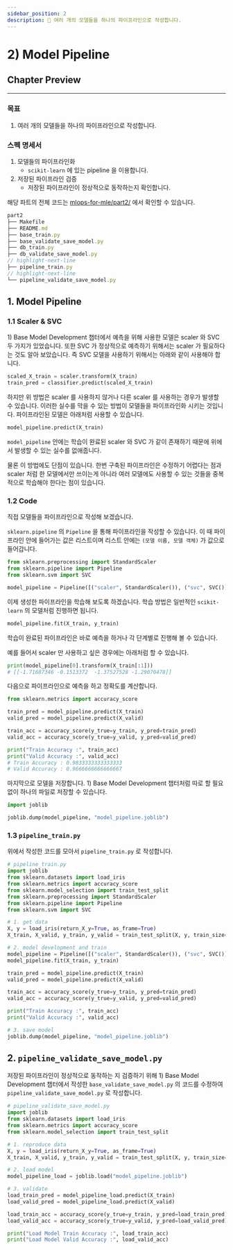 ```yaml
---
sidebar_position: 2
description: 📌 여러 개의 모델들을 하나의 파이프라인으로 작성합니다.
---
```


# 2) Model Pipeline

<PreviewDescription>

## Chapter Preview
---
### 목표

1. 여러 개의 모델들을 하나의 파이프라인으로 작성합니다.

### 스펙 명세서

1. 모델들의 파이프라인화
    - `scikit-learn` 에 있는 pipeline 을 이용합니다.
2. 저장된 파이프라인 검증
    - 저장된 파이프라인이 정상적으로 동작하는지 확인합니다.

</PreviewDescription>

<BrowserWindow url="https://github.com/mlops-for-mle/mlops-for-mle/tree/main/part2">

해당 파트의 전체 코드는 [mlops-for-mle/part2/](https://github.com/mlops-for-mle/mlops-for-mle/tree/main/part2) 에서 확인할 수 있습니다.

```js
part2
├── Makefile
├── README.md
├── base_train.py
├── base_validate_save_model.py
├── db_train.py
├── db_validate_save_model.py
// highlight-next-line
├── pipeline_train.py
// highlight-next-line
└── pipeline_validate_save_model.py
```

</BrowserWindow>

## 1. Model Pipeline

### 1.1 Scaler & SVC
<Chapter>1) Base Model Development</Chapter> 챕터에서 예측을 위해 사용한 모델은 scaler 와 SVC 두 가지가 있었습니다.
또한 SVC 가 정상적으로 예측하기 위해서는 scaler 가 필요하다는 것도 알아 보았습니다.
즉 SVC 모델을 사용하기 위해서는 아래와 같이 사용해야 합니다.

```python
scaled_X_train = scaler.transform(X_train)
train_pred = classifier.predict(scaled_X_train)
```

하지만 위 방법은 scaler 를 사용하지 않거나 다른 scaler 를 사용하는 경우가 발생할 수 있습니다.
이러한 실수를 막을 수 있는 방법이 모델들을 파이프라인화 시키는 것입니다.
파이프라인된 모델은 아래처럼 사용할 수 있습니다.

```python
model_pipeline.predict(X_train)
```

`model_pipeline` 안에는 학습이 완료된 scaler 와 SVC 가 같이 존재하기 때문에 위에서 발생할 수 있는 실수를 없애줍니다.

물론 이 방법에도 단점이 있습니다. 한번 구축된 파이프라인은 수정하기 어렵다는 점과 scaler 처럼 한 모델에서만 쓰이는게 아니라 여러 모델에도 사용할 수 있는 것들을 중복적으로 학습해야 한다는 점이 있습니다.

### 1.2 Code
직접 모델들을 파이프라인으로 작성해 보겠습니다.

`sklearn.pipeline` 의 `Pipeline` 을 통해 파이프라인을 작성할 수 있습니다. 이 때 파이프라인 안에 들어가는 값은 리스트이며 리스트 안에는 `(모델 이름, 모델 객체)` 가 값으로 들어갑니다.

```python  title="pipeline_train.py"
from sklearn.preprocessing import StandardScaler
from sklearn.pipeline import Pipeline
from sklearn.svm import SVC

model_pipeline = Pipeline([("scaler", StandardScaler()), ("svc", SVC())])
```

이제 생성한 파이프라인을 학습해 보도록 하겠습니다. 학습 방법은 일반적인 `scikit-learn` 의 모델처럼 진행하면 됩니다.

```python  title="pipeline_train.py"
model_pipeline.fit(X_train, y_train)
```

학습이 완료된 파이프라인은 바로 예측을 하거나 각 단계별로 진행해 볼 수 있습니다.

예를 들어서 scaler 만 사용하고 싶은 경우에는 아래처럼 할 수 있습니다.

```python  title="pipeline_train.py"
print(model_pipeline[0].transform(X_train[:1]))
# [[-1.71687346 -0.1513372  -1.37527528 -1.29070478]]
```

다음으로 파이프라인으로 예측을 하고 정확도를 계산합니다.

```python  title="pipeline_train.py"
from sklearn.metrics import accuracy_score

train_pred = model_pipeline.predict(X_train)
valid_pred = model_pipeline.predict(X_valid)

train_acc = accuracy_score(y_true=y_train, y_pred=train_pred)
valid_acc = accuracy_score(y_true=y_valid, y_pred=valid_pred)

print("Train Accuracy :", train_acc)
print("Valid Accuracy :", valid_acc)
# Train Accuracy : 0.9833333333333333
# Valid Accuracy : 0.9666666666666667
```

마지막으로 모델을 저장합니다. <Chapter>1) Base Model Development</Chapter> 챕터처럼 따로 할 필요없이 하나의 파일로 저장할 수 있습니다.

```python  title="pipeline_train.py"
import joblib

joblib.dump(model_pipeline, "model_pipeline.joblib")
```

### 1.3 `pipeline_train.py`

위에서 작성한 코드를 모아서 `pipeline_train.py` 로 작성합니다.

```python  title="pipeline_train.py"
# pipeline_train.py
import joblib
from sklearn.datasets import load_iris
from sklearn.metrics import accuracy_score
from sklearn.model_selection import train_test_split
from sklearn.preprocessing import StandardScaler
from sklearn.pipeline import Pipeline
from sklearn.svm import SVC

# 1. get data
X, y = load_iris(return_X_y=True, as_frame=True)
X_train, X_valid, y_train, y_valid = train_test_split(X, y, train_size=0.8, random_state=2022)

# 2. model development and train
model_pipeline = Pipeline([("scaler", StandardScaler()), ("svc", SVC())])
model_pipeline.fit(X_train, y_train)

train_pred = model_pipeline.predict(X_train)
valid_pred = model_pipeline.predict(X_valid)

train_acc = accuracy_score(y_true=y_train, y_pred=train_pred)
valid_acc = accuracy_score(y_true=y_valid, y_pred=valid_pred)

print("Train Accuracy :", train_acc)
print("Valid Accuracy :", valid_acc)

# 3. save model
joblib.dump(model_pipeline, "model_pipeline.joblib")
```

## 2. `pipeline_validate_save_model.py`

저장된 파이프라인이 정상적으로 동작하는 지 검증하기 위해 <Chapter>1) Base Model Development</Chapter> 챕터에서 작성한 `base_validate_save_model.py` 의 코드를 수정하여 `pipeline_validate_save_model.py` 로 작성합니다.

```python  title="pipeline_validate_save_model.py"
# pipeline_validate_save_model.py
import joblib
from sklearn.datasets import load_iris
from sklearn.metrics import accuracy_score
from sklearn.model_selection import train_test_split

# 1. reproduce data
X, y = load_iris(return_X_y=True, as_frame=True)
X_train, X_valid, y_train, y_valid = train_test_split(X, y, train_size=0.8, random_state=2022)

# 2. load model
model_pipeline_load = joblib.load("model_pipeline.joblib")

# 3. validate
load_train_pred = model_pipeline_load.predict(X_train)
load_valid_pred = model_pipeline_load.predict(X_valid)

load_train_acc = accuracy_score(y_true=y_train, y_pred=load_train_pred)
load_valid_acc = accuracy_score(y_true=y_valid, y_pred=load_valid_pred)

print("Load Model Train Accuracy :", load_train_acc)
print("Load Model Valid Accuracy :", load_valid_acc)
```
